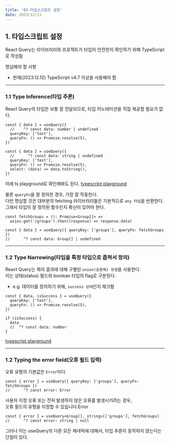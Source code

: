 ```yaml
---
title: '03-타입스크립트 설정'
date: 2023/12/11
---
```


## 1. 타입스크립트 설정

React Query는 라이브러리와 프로젝트가 타입이 안전한지 확인하기 위해 TypeScript로 작성됨

명심해야 할 사항
- 현재(2023.12.12) TypeScript v4.7 이상을 사용해야 함

---

### 1.1 Type Inference(타입 추론)

React Query의 타입은 보통 잘 전달되므로, 타입 어노테이션을 직접 제공할 필요가 없다.

```tsx
const { data } = useQuery({
  //    ^? const data: number | undefined
  queryKey: ['test'],
  queryFn: () => Promise.resolve(5),
})
```

```tsx
const { data } = useQuery({
  //      ^? const data: string | undefined
  queryKey: ['test'],
  queryFn: () => Promise.resolve(5),
  select: (data) => data.toString(),
})
```

아래 ts playground로 확인해봐도 된다.
[typescript playground](https://www.typescriptlang.org/play?#code/JYWwDg9gTgLgBAbzgVwM4FMCKz1QJ5wC+cAZlBCHAORToCGAxjALQCOO+VAsAFC8MQAdqnhIAJnRh0icALwoM2XHgAUAbSox0IqgF0ANHBUBKOQD44ABXIhgGAHS1UEADYA3dCoCsxw0gwu6EwAXHASUuZhknT2MBAAyjBQwIIA5iaExrwA9Nlw+QUAegD8vEA)

물론 `queryFn`을 잘 정의한 경우, 가장 잘 작동한다.<br />
다만 명심할 것은 대부분의 fetching 라이브러리들은 기본적으로 `any 타입`을 반환한다.
그래서 타입이 잘 정의된 함수인지 확신이 있어야 한다.

```tsx
const fetchGroups = (): Promise<Group[]> =>
  axios.get('/groups').then((response) => response.data)

const { data } = useQuery({ queryKey: ['groups'], queryFn: fetchGroups })
//      ^? const data: Group[] | undefined
```

---

### 1.2 Type Narrowing(타입을 특정 타입으로 좁혀서 정의)

React Query는 쿼리 결과에 대해 구별된 `union(공용체) 유형`을 사용한다.<br />
이는 상태(status) 필드와 boolean 타입의 flag로 구분된다.
- e.g. 데이터를 정의하기 위해, `success 상태`인지 체크함

```tsx
const { data, isSuccess } = useQuery({
  queryKey: ['test'],
  queryFn: () => Promise.resolve(5),
})

if (isSuccess) {
  data
  //  ^? const data: number
}
```

[typescript playground](https://www.typescriptlang.org/play?#code/JYWwDg9gTgLgBAbzgVwM4FMCKz1QJ5wC+cAZlBCHAORToCGAxjALQCOO+VAsAFC8MQAdqnhIAJnRh0ANHGCoAysgYN0qVETgBeFBmy48ACgDaVGGphUAurMMBKbQD44ABXIh56AHS1UEADYAbuiGAKx2dry8wCRwhvJKKmqoDgi8cBlwElK8APS5GQB6APy8hLxAA)

---

### 1.2 Typing the error field(오류 필드 입력)

오류 유형의 기본값은 `Error`이다.

```tsx
const { error } = useQuery({ queryKey: ['groups'], queryFn: fetchGroups })
//      ^? const error: Error
```

사용자 지정 오류 또는 전혀 발생하지 않은 오류를 발생시키려는 경우, <br />
오류 필드의 유형을 지정할 수 있습니다.Error

```tsx
const { error } = useQuery<Group[], string>(['groups'], fetchGroups)
//      ^? const error: string | null
```

그러나 이는 useQuery의 다른 모든 제네릭에 대해서, 타입 추론이 동작하지 않는다는 단점이 있다.


